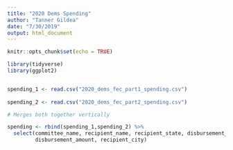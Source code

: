 ```yaml
---
title: "2020 Dems Spending"
author: "Tanner Gildea"
date: "7/30/2019"
output: html_document
---
```


```r
knitr::opts_chunk$set(echo = TRUE)

library(tidyverse)
library(ggplot2)


spending_1 <- read.csv("2020_dems_fec_part1_spending.csv")
  
spending_2 <- read.csv("2020_dems_fec_part2_spending.csv")

# Merges both together vertically

spending <- rbind(spending_1,spending_2) %>% 
  select(committee_name, recipient_name, recipient_state, disbursement_description, disbursement_date, 
         disbursement_amount, recipient_city)
```


```r



```